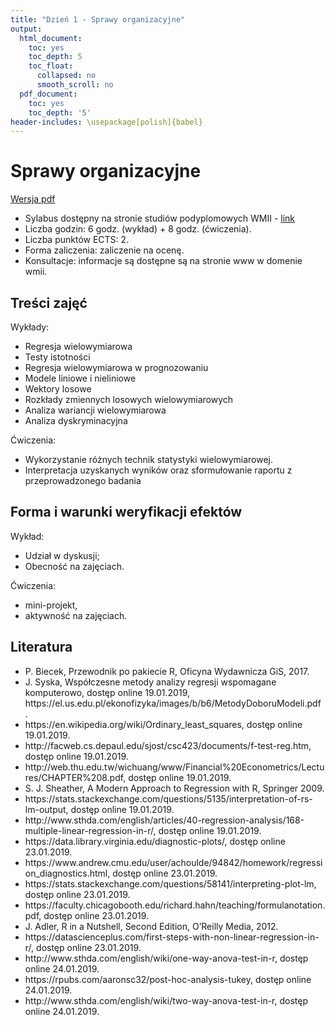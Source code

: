 ```yaml
---
title: "Dzień 1 - Sprawy organizacyjne"
output:
  html_document:
    toc: yes
    toc_depth: 5
    toc_float:
      collapsed: no
      smooth_scroll: no
  pdf_document:
    toc: yes
    toc_depth: '5'
header-includes: \usepackage[polish]{babel}
---
```

<style type="text/css">
.title {
  display: none;
}

.table {
    width:70%;
}

#getting-started img {
  margin-right: 10px;
}

</style>



# Sprawy organizacyjne

[Wersja pdf](sprawyorganizacyjne.pdf) 

* Sylabus dostępny na stronie studiów podyplomowych WMII - [link](http://wmii.uwm.edu.pl/psi/sites/default/files/styles/10_analiza_statystyczna_wielowymiarowa.pdf)
* Liczba godzin: 6 godz. (wykład) + 8 godz. (ćwiczenia).
* Liczba punktów ECTS: 2.
* Forma zaliczenia: zaliczenie na ocenę.
* Konsultacje: informacje są dostępne są na stronie www w domenie wmii.

## Treści zajęć

Wykłady:

* Regresja wielowymiarowa
* Testy istotności
* Regresja wielowymiarowa w prognozowaniu
* Modele liniowe i nieliniowe
* Wektory losowe
* Rozkłady zmiennych losowych wielowymiarowych
* Analiza wariancji wielowymiarowa
* Analiza dyskryminacyjna


Ćwiczenia:

* Wykorzystanie różnych technik statystyki wielowymiarowej.
* Interpretacja uzyskanych wyników oraz sformułowanie raportu z przeprowadzonego badania


## Forma i warunki weryfikacji efektów

Wykład:

* Udział w dyskusji;
* Obecność na zajęciach.

Ćwiczenia: 

* mini-projekt, 
* aktywność na zajęciach.


## Literatura

* P. Biecek, Przewodnik po pakiecie R, Oficyna Wydawnicza GiS, 2017.
* J. Syska, Współczesne metody analizy regresji wspomagane komputerowo,  dostęp online 19.01.2019, https://el.us.edu.pl/ekonofizyka/images/b/b6/MetodyDoboruModeli.pdf .
* https://en.wikipedia.org/wiki/Ordinary_least_squares, dostęp online 19.01.2019.
* http://facweb.cs.depaul.edu/sjost/csc423/documents/f-test-reg.htm, dostęp online 19.01.2019.
* http://web.thu.edu.tw/wichuang/www/Financial%20Econometrics/Lectures/CHAPTER%208.pdf, dostęp online 19.01.2019.
* S. J. Sheather, A Modern Approach to Regression with R, Springer 2009.
* https://stats.stackexchange.com/questions/5135/interpretation-of-rs-lm-output, dostęp online 19.01.2019.
* http://www.sthda.com/english/articles/40-regression-analysis/168-multiple-linear-regression-in-r/, dostęp online 19.01.2019.
* https://data.library.virginia.edu/diagnostic-plots/, dostęp online 23.01.2019.
* https://www.andrew.cmu.edu/user/achoulde/94842/homework/regression_diagnostics.html, dostęp online 23.01.2019.
* https://stats.stackexchange.com/questions/58141/interpreting-plot-lm, dostęp online 23.01.2019.
* https://faculty.chicagobooth.edu/richard.hahn/teaching/formulanotation.pdf, dostęp online 23.01.2019.
* J. Adler, R in a Nutshell, Second Edition, O’Reilly Media, 2012.
* https://datascienceplus.com/first-steps-with-non-linear-regression-in-r/, dostęp online 23.01.2019.
* http://www.sthda.com/english/wiki/one-way-anova-test-in-r, dostęp online 24.01.2019.
* https://rpubs.com/aaronsc32/post-hoc-analysis-tukey, dostęp online 24.01.2019.
* http://www.sthda.com/english/wiki/two-way-anova-test-in-r, dostęp online 24.01.2019.




</div>

